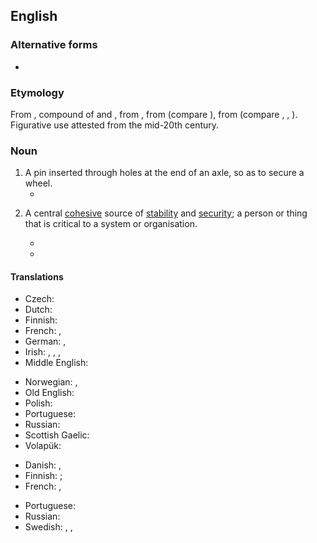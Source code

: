 ==English==

===Alternative forms===
* {{l|en|lynchpin}}

===Etymology===
From {{inh|en|enm|lynspin}}, compound of {{m|enm|lins|t=axletree}} and {{m|enm|pin}}, from {{der|en|ang|lynis|t=lynchpin}}, from {{der|en|gem-pro|*lunaz}} (compare {{cog|de|Lünse}}), from {{der|en|ine-pro|-}} (compare {{cog|cy|olwyn|t=wheel}}, {{cog|xcl|ողն|t=back; spine, backbone}}, {{cog|sa|आणि|t=lynchpin|tr=āṇí}}). Figurative use attested from the mid-20th century.

===Noun===
{{en-noun}}

# A pin inserted through holes at the end of an axle, so as to secure a wheel.
#* {{quote-magazine|magazine=Baily's Magazine of Sports & Pastimes|volume=8|page=110|date=June 1864|passage=Every design that villany could suggest was had recourse to in the hopes of nobbling Wild Dayrell; but never being left for an hour by either his trainer or jockey, he escaped the intended “coopering,” even when the '''lynchpins''' of the wheels of his van had been tampered with.}}
# {{lb|en|figuratively}} A central [[cohesive]] source of [[stability]] and [[security]]; a person or thing that is critical to a system or organisation.
#* {{quote-magazine|magazine=The Eastern Economist|year=1958|passage=What is difficult to appreciate, however, is the discrepancy between his statement to the 'Manchester Guardian' correspondent and his known abhorance for party politics, which is the '''lynchpin''' of modern democracy.}}
#* {{quote-book|title=Community and Public Health Nursing|page=2006|author=Dvaid Sines|year=2013|passage=Community nurses have been described as the '''lynchpins''' of palliative care in the community.}}

====Translations====
{{trans-top|securing pin}}
* Czech: {{t+|cs|zákolník}}
* Dutch: {{t+|nl|luns|m|f}}
* Finnish: {{t+|fi|sokka}}
* French: {{t+|fr|cheville|f}}, {{t+|fr|goupille|f}}
* German: {{t|de|Achsnagel|m}}, {{t|de|Lünse|f}}
* Irish: {{t|ga|pionna rotha|m}}, {{t|ga|dealg acastóra|f}}, {{t|ga|tairne aisil|m}}, {{t|ga|lispin|m}}
* Middle English: {{t|enm|lynspin}}
{{trans-mid}}
* Norwegian: {{t+|no|sikring|m}}, {{t|no|splint|m}}
* Old English: {{t|ang|lynis|m}}
* Polish: {{t+|pl|lon|m}}
* Portuguese: {{t+|pt|chaveta|f}}
* Russian: {{t+|ru|чека́|f}}
* Scottish Gaelic: {{t|gd|tarrag-aisil|f}}
* Volapük: {{t+|vo|xabakluf}}
{{trans-bottom}}

{{trans-top|central cohesive source of stability and security}}
* Danish: {{t|da|krumtap|c}}, {{t+|da|hjørnesten|c}}
* Finnish: {{t|fi|avainhenkilö}} {{q|person}}; {{t|fi|kulmakivi}} {{q|thing}}
* French: {{t+|fr|cheville ouvrière|f}}, {{t+|fr|pivot|m}}
{{trans-mid}}
* Portuguese: {{t+|pt|baluarte|m}}
* Russian: {{t+|ru|опо́ра|f}}
* Swedish: {{t|sv|stöttepelare}}, {{t|sv|hörnsten}}, {{t|sv|grundpult}}
{{trans-bottom}}